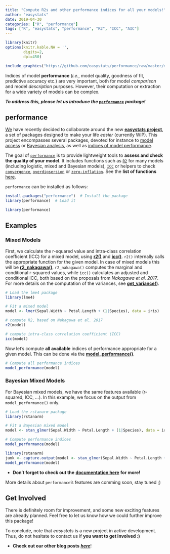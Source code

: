 ```yaml
---
title: "Compute R2s and other performance indices for all your models!"
author: "easystats"
date: 2019-04-30
categories: ["R", "performance"]
tags: ["R", "easystats", "performance", "R2", "ICC", "AIC"]
---
```



```r
library(knitr)
options(knitr.kable.NA = '',
        digits=2,
        dpi=450)
```


```r
include_graphics("https://github.com/easystats/performance/raw/master/man/figures/logo.png")
```


Indices of model **performance** (*i.e.*, model quality, goodness of fit, predictive accuracy etc.) are very important, both for model *comparison* and model *description* purposes. However, their computation or extraction for a wide variety of models can be complex. 

***To address this, please let us introduce the ***  [**`performance`**](https://github.com/easystats/performance) ***package!***


## performance

[We](https://github.com/orgs/easystats/people) have recently decided to collaborate around the new [**easystats project**](https://github.com/easystats), a set of packages designed to make your life *easier* (currently WIP). This project encompasses several packages, devoted for instance to [model access](https://github.com/easystats/insight) or [Bayesian analysis](https://github.com/easystats/bayestestR), as well as [indices of model performance](https://github.com/easystats/performance).


The goal of [`performance`](https://github.com/easystats/performance) is to provide lightweight tools to **assess and check the quality of your model**. It includes functions such as [`R2`](https://easystats.github.io/performance/reference/r2.html) for many models (including logistic, mixed and Bayesian models), [`ICC`](https://easystats.github.io/performance/reference/icc.html) or helpers to check [`convergence`](https://easystats.github.io/performance/reference/check_convergence.html), [`overdipsersion`](https://easystats.github.io/performance/reference/check_overdispersion.html) or [`zero-inflation`](https://easystats.github.io/performance/reference/check_zeroinflation.html). See the **list of functions** [here](https://easystats.github.io/performance/reference/index.html).

`performance` can be installed as follows:

```r
install.packages("performance")  # Install the package
library(performance)  # Load it
```
```r
library(performance)
```

## Examples

### Mixed Models

First, we calculate the r-squared value and intra-class correlation coefficient (ICC) for a mixed model, using [**r2()**](https://easystats.github.io/performance/reference/r2.html) and [**icc()**](https://easystats.github.io/performance/reference/icc.html). `r2()` internally calls the appropriate function for the given model. In case of mixed models this will be [**r2_nakagawa()**](https://easystats.github.io/performance/reference/r2_nakagawa.html). `r2_nakagawa()` computes the marginal and conditional r-squared values, while `icc()` calculates an adjusted and conditional ICC, both based on the proposals from *Nakagawa et al. 2017*. For more details on the computation of the variances, see [**get_variance()**](https://easystats.github.io/insight/reference/get_variance.html).

```r
# Load the lme4 package
library(lme4)

# Fit a mixed model
model <- lmer(Sepal.Width ~ Petal.Length + (1|Species), data = iris)

# compute R2, based on Nakagawa et al. 2017
r2(model)

# compute intra-class correlation coefficient (ICC)
icc(model)
```

Now let's compute **all available** indices of performance appropriate for a given model. This can be done via the [**model_performance()**](https://easystats.github.io/performance/reference/model_performance.html).

```r
# Compute all performance indices
model_performance(model)
```

### Bayesian Mixed Models

For Bayesian mixed models, we have the same features available (r-squared, ICC, ...). In this example, we focus on the output from `model_performance()` only.

```r
# Load the rstanarm package
library(rstanarm)

# Fit a Bayesian mixed model
model <- stan_glmer(Sepal.Width ~ Petal.Length + (1|Species), data = iris)

# Compute performance indices
model_performance(model)
```
```r
library(rstanarm)
junk <- capture.output(model <- stan_glmer(Sepal.Width ~ Petal.Length + (1|Species), data = iris))
model_performance(model)
```

- **Don't forget to check out the** [**documentation here**](https://easystats.github.io/performance/) **for more!**


More details about `performance`'s features are comming soon, stay tuned ;)



## Get Involved

There is definitely room for improvement, and some new exciting features are already planned. Feel free to let us know how we could further improve this package!

To conclude, note that *easystats* is a new project in active development. Thus, do not hesitate to contact us if **you want to get involved :)**

- **Check out our other blog posts** [***here***](https://easystats.github.io/blog/posts/)!
